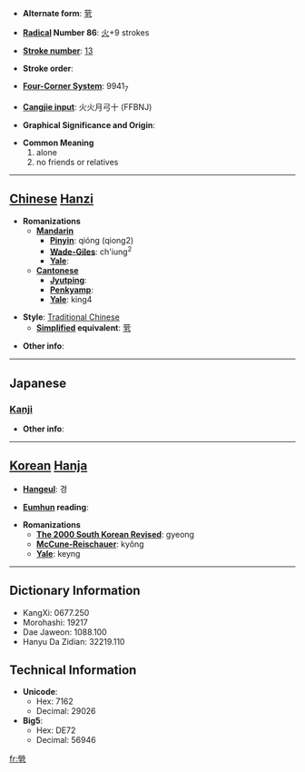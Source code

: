* '''Alternate form''': [[茕]]

* '''[[Wiktionary:Chinese radical index| Radical]] Number 86''': [[Wiktionary:Chinese radical index 火|火]]+9 strokes

* '''[[Wiktionary:Chinese total strokes index|Stroke number]]''': [[Wiktionary:Chinese total strokes index 13|13]]

* '''Stroke order''': 

* '''[[Wiktionary:Chinese four corner index|Four-Corner System]]''': 9941<sub>7</sub>

* '''[[Wiktionary:Chinese Cangjie index|Cangjie input]]''': 火火月弓十 (FFBNJ)

* '''Graphical Significance and Origin''': 

* '''Common Meaning'''
*#alone
*# no friends or relatives


----

== [[Chinese]] [[Hanzi]] ==

* '''Romanizations'''
** '''[[Mandarin]]'''
*** '''[[Pinyin]]''': qióng (qiong2)
*** '''[[Wade-Giles]]''': ch'iung<sup>2</sup>
*** '''[[Yale]]''': 
** '''[[Cantonese]]'''
*** '''[[Jyutping]]''':
*** '''[[Penkyamp]]''': 
*** '''[[Yale]]''': king4

* '''Style''': [[Traditional Chinese]] 
** '''[[Simplified Chinese|Simplified]] equivalent''': [[茕]]

* '''Other info''': 

----

==Japanese==
===[[Kanji]]===
{{kanji|on readings=[[けい]] (kei)
|kun readings=
}}

* '''Other info''':  

----

== [[Korean]] [[Hanja]] ==

* '''[[Hangeul]]''': 경

* '''[[Eumhun]] reading''': 

* '''Romanizations'''
** '''[[The 2000 South Korean Revised Romanization|The 2000 South Korean Revised]]''': gyeong
** '''[[McCune-Reischauer]]''': kyŏng
** '''[[Yale]]''': keyng

----

== Dictionary Information ==

* KangXi: 0677.250
* Morohashi: 19217
* Dae Jaweon: 1088.100
* Hanyu Da Zidian: 32219.110

== Technical Information ==

* '''Unicode''':
** Hex: 7162
** Decimal: 29026
* '''Big5''':
** Hex: DE72
** Decimal: 56946

[[fr:煢]]